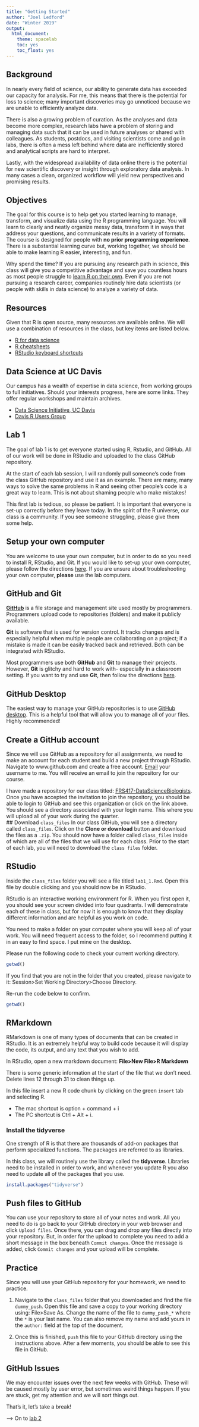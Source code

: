 ```yaml
---
title: "Getting Started"
author: "Joel Ledford"
date: "Winter 2019"
output:
  html_document:
    theme: spacelab
    toc: yes
    toc_float: yes
---
```


## Background
In nearly every field of science, our ability to generate data has exceeded our capacity for analysis. For me, this means that there is the potential for loss to science; many important discoveries may go unnoticed because we are unable to efficiently analyze data.

There is also a growing problem of curation. As the analyses and data become more complex, research labs have a problem of storing and managing data such that it can be used in future analyses or shared with colleagues. As students, postdocs, and visiting scientists come and go in labs, there is often a mess left behind where data are inefficiently stored and analytical scripts are hard to interpret.

Lastly, with the widespread availability of data online there is the potential for new scientific discovery or insight through exploratory data analysis. In many cases a clean, organized workflow will yield new perspectives and promising results.  

## Objectives
The goal for this course is to help get you started learning to manage, transform, and visualize data using the R programming language. You will learn to clearly and neatly organize messy data, transform it in ways that address your questions, and communicate results in a variety of formats. The course is designed for people with **no prior programming experience**. There is a substantial learning curve but, working together, we should be able to make learning R easier, interesting, and fun.

Why spend the time? If you are pursuing any research path in science, this class will give you a competitive advantage and save you countless hours as most people struggle to [learn R on their own](https://www.wired.com/2017/03/biologists-teaching-code-survive/). Even if you are not pursuing a research career, companies routinely hire data scientists (or people with skills in data science) to analyze a variety of data.

## Resources
Given that R is open source, many resources are available online. We will use a combination of resources in the class, but key items are listed below.

- [R for data science](https://r4ds.had.co.nz/)
- [R cheatsheets](https://www.rstudio.com/resources/cheatsheets/)
- [RStudio keyboard shortcuts](https://support.rstudio.com/hc/en-us/articles/200711853-Keyboard-Shortcuts)

## Data Science at UC Davis
Our campus has a wealth of expertise in data science, from working groups to full initiatives. Should your interests progress, here are some links. They offer regular workshops and maintain archives.

- [Data Science Initiative, UC Davis](http://dsi.ucdavis.edu/)  
- [Davis R Users Group](http://d-rug.github.io/) 

## Lab 1
The goal of lab 1 is to get everyone started using R, Rstudio, and GitHub. All of our work will be done in RStudio and uploaded to the class GitHub repository.  

At the start of each lab session, I will randomly pull someone's code from the class GitHub repository and use it as an example. There are many, many ways to solve the same problems in R and seeing other people's code is a great way to learn. This is not about shaming people who make mistakes!  

This first lab is tedious, so please be patient. It is important that everyone is set-up correctly before they leave today. In the spirit of the R universe, our class is a community. If you see someone struggling, please give them some help.  

## Setup your own computer
You are welcome to use your own computer, but in order to do so you need to install R, RStudio, and Git. If you would like to set-up your own computer, please follow the directions [here](https://jmledford3115.github.io/datascibiol/setup.html). If you are unsure about troubleshooting your own computer, **please** use the lab computers.

## GitHub and Git
[**GitHub**](www.github.com) is a file storage and management site used mostly by programmers. Programmers upload code to repositories (folders) and make it publicly available.  

**Git** is software that is used for version control. It tracks changes and is especially helpful when multiple people are collaborating on a project; if a mistake is made it can be easily tracked back and retrieved. Both can be integrated with RStudio.  

Most programmers use both **GitHub** and **Git** to manage their projects. However, **Git** is glitchy and hard to work with- especially in a classroom setting. If you want to try and use **Git**, then follow the directions [here](https://jmledford3115.github.io/datascibiol/setup.html).  

## GitHub Desktop
The easiest way to manage your GitHub repositories is to use [GitHub desktop](https://desktop.github.com/). This is a  helpful tool that will allow you to manage all of your files. Highly recommended!  

## Create a GitHub account
Since we will use GitHub as a repository for all assignments, we need to make an account for each student and build a new project through RStudio. Navigate to www.github.com and create a free account. [Email](mailto:jmledford@ucdavis.edu) your username to me. You will receive an email to join the repository for our course.  

I have made a repository for our class titled: [FRS417-DataScienceBiologists](https://github.com/FRS417-DataScienceBiologists). Once you have accepted the invitation to join the repository, you should be able to login to GitHub and see this organization or click on the link above. You should see a directory associated with your login name. This where you will upload all of your work during the quarter.  
## Download `class_files`
In our class GitHub, you will see a directory called `class_files`. Click on the **Clone or download** button and download the files as a `.zip`. You should now have a folder called `class_files` inside of which are all of the files that we will use for each class.  Prior to the start of each lab, you will need to download the `class files` folder.  

## RStudio
Inside the `class_files` folder you will see a file titled `lab1_1.Rmd`. Open this file by double clicking and you should now be in RStudio.  

RStudio is an interactive working environment for R. When you first open it, you should see your screen divided into four quadrants. I will demonstrate each of these in class, but for now it is enough to know that they display different information and are helpful as you work on code.  

You need to make a folder on your computer where you will keep all of your work. You will need frequent access to the folder, so I recommend putting it in an easy to find space. I put mine on the desktop.  

Please run the following code to check your current working directory.
```r
getwd()
```

If you find that you are not in the folder that you created, please navigate to it: Session>Set Working Directory>Choose Directory.

Re-run the code below to confirm.
```r
getwd()
```

## RMarkdown
RMarkdown is one of many types of documents that can be created in RStudio. It is an extremely helpful way to build code because it will display the code, its output, and any text that you wish to add.  

In RStudio, open a new markdown document: **File>New File>R Markdown**  

There is some generic information at the start of the file that we don't need. Delete lines 12 through 31 to clean things up.  

In this file insert a new R code chunk by clicking on the green `insert` tab and selecting R.  

- The mac shortcut is option + command + i  
- The PC shortcut is Ctrl + Alt + i.  

### Install the tidyverse
One strength of R is that there are thousands of add-on packages that perform specialized functions. The packages are referred to as libraries.  

In this class, we will routinely use the library called the **tidyverse**. Libraries need to be installed in order to work, and whenever you update R you also need to update all of the packages that you use.
```r
install.packages("tidyverse")
```

## Push files to GitHub
You can use your repository to store all of your notes and work. All you need to do is go back to your GitHub directory in your web browser and click `Upload files`. Once there, you can drag and drop any files directly into your repository. But, in order for the upload to complete you need to add a short message in the box beneath `Commit changes`. Once the message is added, click `Commit changes` and your upload will be complete.

## Practice
Since you will use your GitHub repository for your homework, we need to practice.  

1. Navigate to the `class_files` folder that you downloaded and find the file `dummy_push`. Open this file and save a copy to your working directory using: File>Save As.  Change the name of the file to `dummy_push_*` where the `*` is your last name. You can also remove my name and add yours in the `author:` field at the top of the document.  

2. Once this is finished, `push` this file to your GitHub directory using the instructions above. After a few moments, you should be able to see this file in GitHub.

## GitHub Issues
We may encounter  issues over the next few weeks with GitHub. These will be caused mostly by user error, but sometimes weird things happen. If you are stuck, get my attention and we will sort things out.

That's it, let's take a break!  

--> On to [lab 2](https://jmledford3115.github.io/datascibiol/lab1_2.html)  